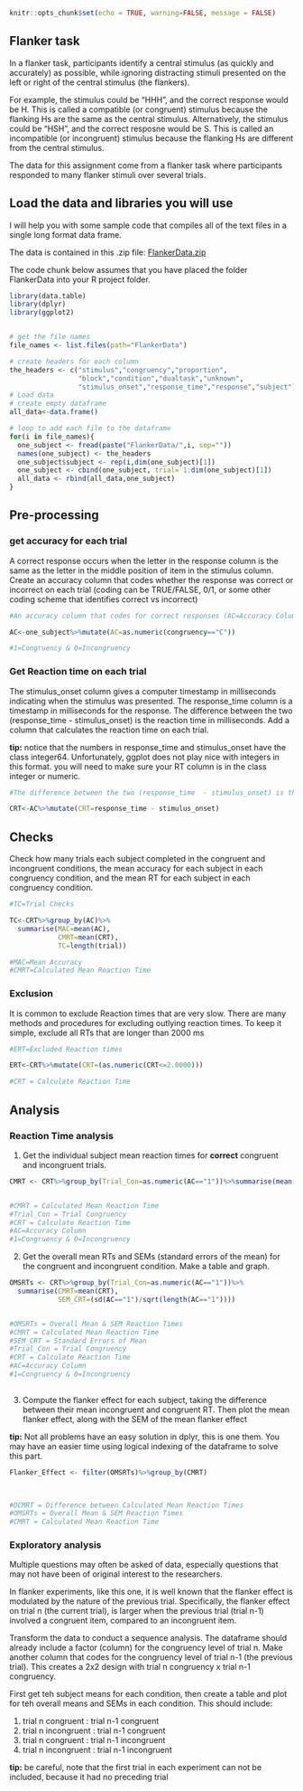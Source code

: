 ```r
knitr::opts_chunk$set(echo = TRUE, warning=FALSE, message = FALSE)
```

## Flanker task

In a flanker task, participants identify a central stimulus (as quickly and accurately) as possible, while ignoring distracting stimuli presented on the left or right of the central stimulus (the flankers). 

For example, the stimulus could be "HHH", and the correct response would be H. This is called a compatible (or congruent) stimulus because the flanking Hs are the same as the central stimulus. Alternatively, the stimulus could be "HSH", and the correct resposne would be S. This is called an incompatible (or incongruent) stimulus because the flanking Hs are different from the central stimulus. 

The data for this assignment come from a flanker task where participants responded to many flanker stimuli over several trials. 

## Load the data and libraries you will use

I will help you with some sample code that compiles all of the text files in a single long format data frame.

The data is contained in this .zip file: [FlankerData.zip](https://crumplab.github.io/psyc7709/Presentations/FlankerData.zip)

The code chunk below assumes that you have placed the folder FlankerData into your R project folder. 

```r
library(data.table)
library(dplyr)
library(ggplot2)


# get the file names
file_names <- list.files(path="FlankerData")

# create headers for each column
the_headers <- c("stimulus","congruency","proportion",
                 "block","condition","dualtask","unknown",
                 "stimulus_onset","response_time","response","subject")
# Load data
# create empty dataframe
all_data<-data.frame()

# loop to add each file to the dataframe
for(i in file_names){
  one_subject <- fread(paste("FlankerData/",i, sep=""))
  names(one_subject) <- the_headers
  one_subject$subject <- rep(i,dim(one_subject)[1])
  one_subject <- cbind(one_subject, trial= 1:dim(one_subject)[1])
  all_data <- rbind(all_data,one_subject)
}

```

## Pre-processing

### get accuracy for each trial

A correct response occurs when the letter in the response column is the same as the letter in the middle position of item in the stimulus column. Create an accuracy column that codes whether the response was correct or incorrect on each trial (coding can be TRUE/FALSE, 0/1, or some other coding scheme that identifies correct vs incorrect)

```r
#An accuracy column that codes for correct responses (AC=Accuracy Column)

AC<-one_subject%>%mutate(AC=as.numeric(congruency=="C"))

#1=Congruency & 0=Incongruency
```

### Get Reaction time on each trial

The stimulus_onset column gives a computer timestamp in milliseconds indicating when the stimulus was presented. The response_time column is a timestamp in milliseconds for the response. The difference between the two (response_time  - stimulus_onset) is the reaction time in milliseconds. Add a column that calculates the reaction time on each trial.

**tip:** notice that the numbers in response_time and stimulus_onset have the class integer64. Unfortunately, ggplot does not play nice with integers in this format. you will need to make sure your RT column is in the class integer or numeric.

```r
#The difference between the two (response_time  - stimulus_onset) is the reaction time in milliseconds (CRT= Calculated Reaction Time)

CRT<-AC%>%mutate(CRT=response_time - stimulus_onset)

```

## Checks

Check how many trials each subject completed in the congruent and incongruent conditions, the mean accuracy for each subject in each congruency condition, and the mean RT for each subject in each congruency condition.

```r
#TC=Trial Checks

TC<-CRT%>%group_by(AC)%>%
  summarise(MAC=mean(AC),
            CMRT=mean(CRT),
            TC=length(trial))

#MAC=Mean Accuracy
#CMRT=Calculated Mean Reaction Time

```

### Exclusion

It is common to exclude Reaction times that are very slow. There are many methods and procedures for excluding outlying reaction times. To keep it simple, exclude all RTs that are longer than 2000 ms

```r
#ERT=Excluded Reaction times

ERT<-CRT%>%mutate(CRT=(as.numeric(CRT<=2.0000)))

#CRT = Calculate Reaction Time

```

## Analysis

### Reaction Time analysis

1. Get the individual subject mean reaction times for **correct** congruent and incongruent trials.

```r

CMRT <- CRT%>%group_by(Trial_Con=as.numeric(AC=="1"))%>%summarise(mean(CRT))


#CMRT = Calculated Mean Reaction Time
#Trial_Con = Trial Congruency
#CRT = Calculate Reaction Time
#AC=Accuracy Column
#1=Congruency & 0=Incongruency

```

2. Get the overall mean RTs and SEMs (standard errors of the mean) for the congruent and incongruent condition. Make a table and graph.

```r

OMSRTs <- CRT%>%group_by(Trial_Con=as.numeric(AC=="1"))%>%
  summarise(CMRT=mean(CRT), 
            SEM_CRT=(sd(AC=="1")/sqrt(length(AC=="1"))))


#OMSRTs = Overall Mean & SEM Reaction Times
#CMRT = Calculated Mean Reaction Time
#SEM_CRT = Standard Errors of Mean
#Trial_Con = Trial Congruency
#CRT = Calculate Reaction Time
#AC=Accuracy Column
#1=Congruency & 0=Incongruency
  
```

3. Compute the flanker effect for each subject, taking the difference between their mean incongruent and congruent RT. Then plot the mean flanker effect, along with the SEM of the mean flanker effect

**tip:** Not all problems have an easy solution in dplyr, this is one them. You may have an easier time using logical indexing of the dataframe to solve this part.

```r
Flanker_Effect <- filter(OMSRTs)%>%group_by(CMRT)
 


#DCMRT = Difference between Calculated Mean Reaction Times
#OMSRTs = Overall Mean & SEM Reaction Times
#CMRT = Calculated Mean Reaction Time

```


### Exploratory analysis

Multiple questions may often be asked of data, especially questions that may not have been of original interest to the researchers. 

In flanker experiments, like this one, it is well known that the flanker effect is modulated by the nature of the previous trial. Specifically, the flanker effect on trial n (the current trial), is larger when the previous trial (trial n-1) involved a congruent item, compared to an incongruent item. 

Transform the data to conduct a sequence analysis. The dataframe should already include a factor (column) for the congruency level of trial n. Make another column that codes for the congruency level of trial n-1 (the previous trial). This creates a 2x2 design with trial n congruency x trial n-1 congruency. 

First get teh subject means for each condition, then create a table and plot for teh overall means and SEMs in each condition. This should include:

1. trial n congruent : trial n-1 congruent
2. trial n incongruent : trial n-1 congruent
3. trial n congruent : trial n-1 incongruent
4. trial n incongruent : trial n-1 incongruent

**tip:** be careful, note that the first trial in each experiment can not be included, because it had no preceding trial

```r


```







